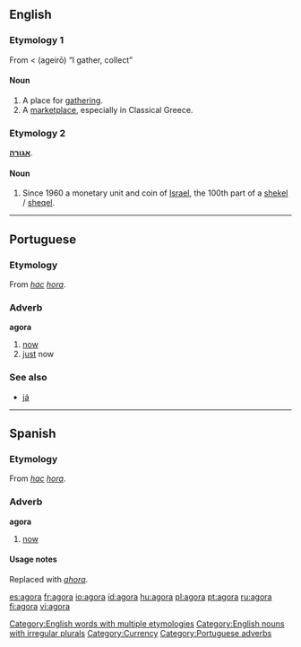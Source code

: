 {{see|ágora|αγορά|אגורה}}

==English==
[[Category:English words with multiple etymologies]]

===Etymology 1===
From {{L.}} < {{AGr.}} '''{{polytonic|[[ἀγείρω]]}}''' (ageirō) “I gather, collect”

====Noun====
{{en-noun|agorae}}

# A place for [[gathering]].
# A [[marketplace]], especially in Classical Greece.

===Etymology 2===
{{Hebr.}} '''[[אגורה]]'''.

====Noun====
{{en-noun|agoroth}}

# Since 1960 a monetary unit and coin of [[Israel]], the 100th part of a [[shekel]] / [[sheqel]].

[[Category:English nouns with irregular plurals]]
[[Category:Currency]]

----

==Portuguese==

===Etymology===
From {{L.|pt}} ''[[hac]]'' ''[[hora]]''.

===Adverb===
'''agora'''

# [[now]]
# [[just]] now

===See also===
*[[já]]

[[Category:Portuguese adverbs]]

----

==Spanish==

===Etymology===
From {{L.|es}} ''[[hac]]'' ''[[hora]]''.

===Adverb===
'''agora'''

# {{obsolete|lang=es}} [[now]]

====Usage notes====
Replaced with ''[[ahora]]''.

[[es:agora]]
[[fr:agora]]
[[io:agora]]
[[id:agora]]
[[hu:agora]]
[[pl:agora]]
[[pt:agora]]
[[ru:agora]]
[[fi:agora]]
[[vi:agora]]